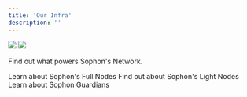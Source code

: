 ```yaml
---
title: 'Our Infra'
description: ''
---
```


<img className="block dark:hidden" src="/images/nodes-light.webp" />
<img className="hidden dark:block" src="/images/nodes-dark.webp" />

Find out what powers Sophon's Network.

<CardGroup cols={3}>
  <Card
    title="Full Nodes"
    icon="atom"
    href="full-nodes"
  >
    Learn about Sophon's Full Nodes
  </Card>
  <Card
    title="Light Nodes"
    icon="lightbulb"
    href="light-nodes"
  >
    Find out about Sophon's Light Nodes
  </Card>
  <Card
    title="Guardians"
    icon="shield"
    href="what-are-guardians"
  >
    Learn about Sophon Guardians
  </Card>
</CardGroup>
